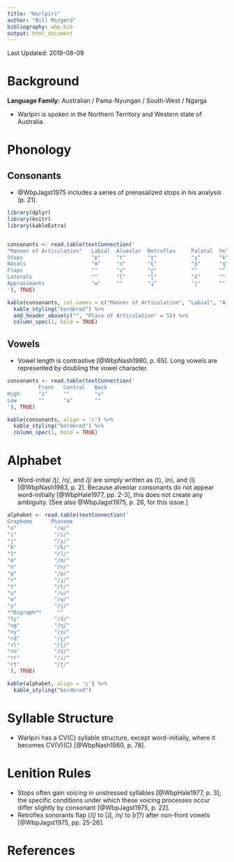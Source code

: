```yaml
---
title: "Warlpiri"
author: "Bill Mizgerd"
bibliography: wbp.bib
output: html_document
---
```


Last Updated: 2019-08-09

# Background

**Language Family:** Australian / Pama-Nyungan / South-West / Ngarga

* Warlpiri is spoken in the Northern Territory and Western state of Australia.

# Phonology

## Consonants

* @WbpJagst1975 includes a series of prenasalized stops in his analysis (p. 21).

```r

library(dplyr)
library(knitr)
library(kableExtra)


consonants <- read.table(textConnection('
"Manner of Articulation"   Labial  Alveolar  Retroflex     Palatal  Velar
Stops                      "p"     "t"       "ʈ"           "ɟ"      "k"
Nasals                     "m"     "n"       "ɳ"           "ɲ"      "ŋ"
Flaps                      ""      "ɾ"       "ɽ"           ""       ""
Laterals                   ""      "l"       "ɭ"           "ʎ"      ""
Approximants               "w"     ""        "ɻ"           "j"      ""
'), TRUE)

kable(consonants, col.names = c("Manner of Articulation", "Labial", "Alveolar", "Retroflex", "Palatal", "Velar"), align = 'c') %>%
  kable_styling("bordered") %>%
  add_header_above(c("", "Place of Articulation" = 5)) %>%
  column_spec(1, bold = TRUE)
```

## Vowels

* Vowel length is contrastive [@WbpNash1980, p. 65]. Long vowels are represented by doubling the vowel character.

```r
consonants <- read.table(textConnection('
          Front   Central   Back
High      "i"     ""        "u"
Low       ""      "a"       ""
'), TRUE)

kable(consonants, align = 'c') %>%
  kable_styling("bordered") %>%
  column_spec(1, bold = TRUE)
```

# Alphabet

* Word-initial /ʈ/, /ɳ/, and /ɭ/ are simply written as ⟨t⟩, ⟨n⟩, and ⟨l⟩ [@WbpNash1983, p. 2]. Because alveolar consonants do not appear word-initially [@WbpHale1977, pp. 2-3], this does not create any ambiguity. [See also @WbpJagst1975, p. 26, for this issue.]

```r

alphabet <- read.table(textConnection('
Grapheme      Phoneme  
"a"            "/a/"  
"i"            "/i/"  
"j"            "/ɟ/"  
"k"            "/k/"  
"l"            "/l/"   
"m"            "/m/"  
"n"            "/n/"   
"p"            "/p/"  
"r"            "/ɻ/"   
"t"            "/t/"    
"u"            "/u/"  
"w"            "/w/"  
"y"            "/j/"
**Digraph**     ""
"ly"           "/ʎ/"  
"ng"           "/ŋ/"
"ny"           "/ɲ/"
"rd"           "/ɽ/"
"rl"           "/ɭ/"  
"rn"           "/ɳ/"
"rr"           "/ɾ/"
"rt"           "/ʈ/"  
'), TRUE)

kable(alphabet, align = 'c') %>%
  kable_styling("bordered")
```

# Syllable Structure

* Warlpiri has a CV(C) syllable structure, except word-initially, where it becomes CV(V)(C) [@WbpNash1980, p. 78].

# Lenition Rules

* Stops often gain voicing in unstressed syllables [@WbpHale1977, p. 3]; the specific conditions under which these voicing processes occur differ slightly by consonant [@WbpJagst1975, p. 22].
* Retroflex sonorants flap (/ɭ/ to [ɺ], /ɳ/ to [ɾ̃]?) after non-front vowels [@WbpJagst1975, pp. 25-26].

# References
